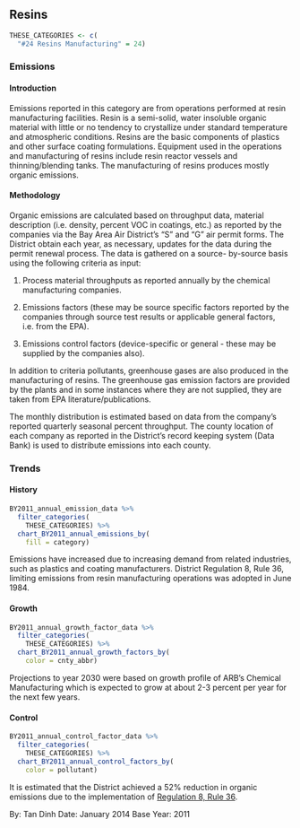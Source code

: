 ## Resins

```r
THESE_CATEGORIES <- c(
  "#24 Resins Manufacturing" = 24)
```

### Emissions

#### Introduction {-}

Emissions reported in this category are from operations performed at resin manufacturing facilities. Resin is a semi-solid, water insoluble organic material with little or no tendency to crystallize under standard temperature and atmospheric conditions. Resins are the basic components of plastics and other surface coating formulations. Equipment used in the operations and manufacturing of resins include resin reactor vessels and thinning/blending tanks. The manufacturing of resins produces mostly organic emissions.

#### Methodology {-}

Organic emissions are calculated based on throughput data, material description (i.e. density, percent VOC in coatings, etc.) as reported by the companies via the Bay Area Air District’s "S" and "G" air permit forms. The District obtain each year, as necessary, updates for the data during the permit renewal process. The data is gathered on a source- by-source basis using the following criteria as input:

1. Process material throughputs as reported annually by the chemical manufacturing companies.

2. Emissions factors (these may be source specific factors reported by the companies through source test results or applicable general factors, i.e. from the EPA).

3. Emissions control factors (device-specific or general - these may be supplied by the companies also).

In addition to criteria pollutants, greenhouse gases are also produced in the manufacturing of resins. The greenhouse gas emission factors are provided by the plants and in some instances where they are not supplied, they are taken from EPA literature/publications.

The monthly distribution is estimated based on data from the company's reported quarterly seasonal percent throughput. The county location of each company as reported in the District’s record keeping system (Data Bank) is used to distribute emissions into each county.

### Trends

#### History {-}

```r
BY2011_annual_emission_data %>%
  filter_categories(
    THESE_CATEGORIES) %>%
  chart_BY2011_annual_emissions_by(
    fill = category)
```

Emissions have increased due to increasing demand from related industries, such as plastics and coating manufacturers. District Regulation 8, Rule 36, limiting emissions from resin manufacturing operations was adopted in June 1984.

#### Growth {-}

```r
BY2011_annual_growth_factor_data %>%
  filter_categories(
    THESE_CATEGORIES) %>%
  chart_BY2011_annual_growth_factors_by(
    color = cnty_abbr)
```

Projections to year 2030 were based on growth profile of ARB's Chemical Manufacturing which is expected to grow at about 2-3 percent per year for the next few years.

#### Control {-}

```r
BY2011_annual_control_factor_data %>%
  filter_categories(
    THESE_CATEGORIES) %>%
  chart_BY2011_annual_control_factors_by(
    color = pollutant)
```

It is estimated that the District achieved a 52% reduction in organic emissions due to the implementation of [Regulation 8, Rule 36](https://www.baaqmd.gov/rules-and-compliance/rules/reg-8-rule-36-resin-manufacturing).

By: Tan Dinh
Date: January 2014
Base Year: 2011
